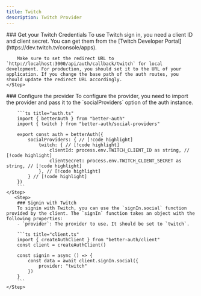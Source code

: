 ```yaml
---
title: Twitch
description: Twitch Provider
---
```


<Steps>
    <Step> 
        ### Get your Twitch Credentials
        To use Twitch sign in, you need a client ID and client secret. You can get them from the [Twitch Developer Portal](https://dev.twitch.tv/console/apps).

        Make sure to set the redirect URL to `http://localhost:3000/api/auth/callback/twitch` for local development. For production, you should set it to the URL of your application. If you change the base path of the auth routes, you should update the redirect URL accordingly.
    </Step>

  <Step>
        ### Configure the provider
        To configure the provider, you need to import the provider and pass it to the `socialProviders` option of the auth instance.

        ```ts title="auth.ts"  
        import { betterAuth } from "better-auth"
        import { twitch } from "better-auth/social-providers"
        
        export const auth = betterAuth({
            socialProviders: { // [!code highlight]
                twitch: { // [!code highlight]
                    clientId: process.env.TWITCH_CLIENT_ID as string, // [!code highlight]
                    clientSecret: process.env.TWITCH_CLIENT_SECRET as string, // [!code highlight]
                }, // [!code highlight]
            } // [!code highlight]
        })
        ```
    </Step>
       <Step>
        ### Signin with Twitch 
        To signin with Twitch, you can use the `signIn.social` function provided by the client. The `signIn` function takes an object with the following properties:
        - `provider`: The provider to use. It should be set to `twitch`.

        ```ts title="client.ts"  
        import { createAuthClient } from "better-auth/client"
        const client = createAuthClient()
        
        const signin = async () => {
            const data = await client.signIn.social({
                provider: "twitch"
            })
        }
        ```
    </Step>
</Steps>
